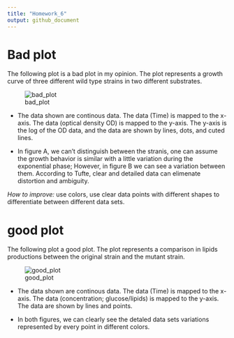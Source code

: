 ```yaml
---
title: "Homework_6"
output: github_document
---
```



# Bad plot

The following plot is a bad plot in my opinion. The plot represents a growth curve of three different wild type strains in two different substrates.


![bad_plot](/Users/AliAbdulaziz/Desktop/UTK/Fall2021/MICR575/MICR_575/bad_plot.png)


- The data shown are continous data. The data (Time) is mapped to the x-axis. The data (optical density OD) is mapped to the y-axis. The y-axis is the log of the OD data, and the data are shown by lines, dots, and cuted lines.

- In figure A, we can't distinguish between the stranis, one can assume the growth behavior is similar with a little variation during the exponential phase; However, in figure B we can see a variation between them. According to Tufte, clear and detailed data can elimenate distortion and ambiguity.

_How to improve:_ use colors, use clear data points with different shapes to differentiate between different data sets.


# good plot

The following plot a good plot. The plot represents a comparison in lipids productions between the original strain and the mutant strain. 


![good_plot](/Users/AliAbdulaziz/Desktop/UTK/Fall2021/MICR575/MICR_575/good_plot.png)


- The data shown are continous data. The data (Time) is mapped to the x-axis. The data (concentration; glucose/lipids) is mapped to the y-axis. The data are shown by lines and points.

- In both figures, we can clearly see the detaled data sets variations represented by every point in different colors.

